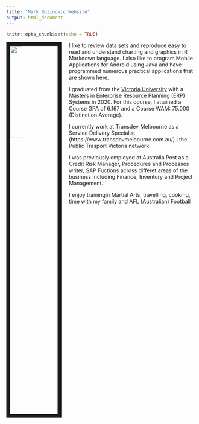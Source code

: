 ```yaml
---
title: "Mark Bozinovic Website"
output: html_document
---
```


```r
knitr::opts_chunk$set(echo = TRUE)
```

<link rel="stylesheet" href="styles.css" type="text/css">

<img src="Mark Bozinovic Photo.jpg" style="width:25%; border:10px solid; margin-right: 20px" align="left">

I like to review data sets and reproduce easy to read and understand charting and graphics in R Markdown language. I also like to program Mobile Applications for Android using Java and have programmed numerous practical applications that are shown here.

I graduated from the [Victoria University](https://www.vu.edu.au/study-at-vu/courses/browse-for-courses/by-topic/business/enterprise-resource-planning-erp-systems) with a Masters in Enterprise Resource Planning (ERP) Systems in 2020. For this course, I attained a Course GPA of 6.167 and a Course WAM: 75.000 (Distinction Average).

I currently work at Transdev Melbourne as a Service Delivery Specialist (https://www.transdevmelbourne.com.au/)
i the Public Trasport Victoria network.

I was previously employed at Australia Post as a Credit Risk Manager, Procedures and Processes writer, SAP Fuctions across differet areas of the business including Finance, Inventory and Project Management.

I enjoy trainingin Martial Arts, travelling, cooking, time with my family and AFL (Australian) Football

<!-- My full CV is available [here](files/Zabor_CV_2017_Q4.pdf). -->